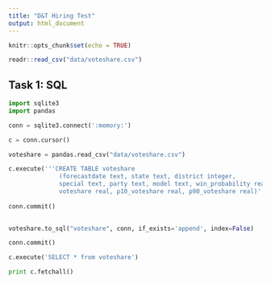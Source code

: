 ```yaml
---
title: "D&T Hiring Test"
output: html_document
---
```


```r

knitr::opts_chunk$set(echo = TRUE)

readr::read_csv("data/voteshare.csv")

```

## Task 1: SQL

```python

import sqlite3
import pandas

conn = sqlite3.connect(':memory:')

c = conn.cursor()

voteshare = pandas.read_csv("data/voteshare.csv")

c.execute('''CREATE TABLE voteshare 
              (forecastdate text, state text, district integer, 
              special text, party text, model text, win_probability real, 
              voteshare real, p10_voteshare real, p90_voteshare real)''')
                
conn.commit()

                
voteshare.to_sql("voteshare", conn, if_exists='append', index=False)

conn.commit()

c.execute('SELECT * from voteshare')

print c.fetchall()


```

